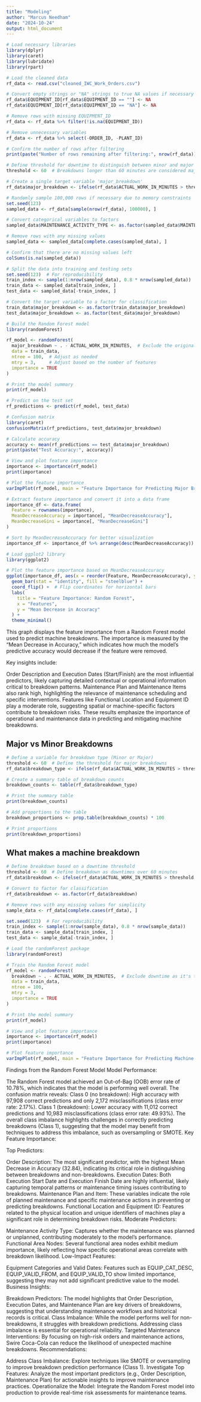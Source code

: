 ```yaml
---
title: "Modeling"
author: "Marcus Needham"
date: "2024-10-24"
output: html_document
---
```


```r
# Load necessary libraries
library(dplyr)
library(caret)
library(lubridate)
library(rpart)

# Load the cleaned data
rf_data <- read.csv("cleaned_IWC_Work_Orders.csv")

# Convert empty strings or "NA" strings to true NA values if necessary
rf_data$EQUIPMENT_ID[rf_data$EQUIPMENT_ID == ""] <- NA
rf_data$EQUIPMENT_ID[rf_data$EQUIPMENT_ID == "NA"] <- NA

# Remove rows with missing EQUIPMENT_ID
rf_data <- rf_data %>% filter(!is.na(EQUIPMENT_ID))

# Remove unnecessary variables
rf_data <- rf_data %>% select(-ORDER_ID, -PLANT_ID)

# Confirm the number of rows after filtering
print(paste("Number of rows remaining after filtering:", nrow(rf_data)))
```

```r
# Define threshold for downtime to distinguish between minor and major breakdowns
threshold <- 60  # Breakdowns longer than 60 minutes are considered major

# Create a single target variable 'major_breakdown'
rf_data$major_breakdown <- ifelse(rf_data$ACTUAL_WORK_IN_MINUTES > threshold, 1, 0)

# Randomly sample 100,000 rows if necessary due to memory constraints
set.seed(123)
sampled_data <- rf_data[sample(nrow(rf_data), 100000), ]

# Convert categorical variables to factors
sampled_data$MAINTENANCE_ACTIVITY_TYPE <- as.factor(sampled_data$MAINTENANCE_ACTIVITY_TYPE)

# Remove rows with any missing values
sampled_data <- sampled_data[complete.cases(sampled_data), ]

# Confirm that there are no missing values left
colSums(is.na(sampled_data))
```

```r
# Split the data into training and testing sets
set.seed(123)  # For reproducibility
train_index <- sample(1:nrow(sampled_data), 0.8 * nrow(sampled_data))
train_data <- sampled_data[train_index, ]
test_data <- sampled_data[-train_index, ]
```

```r
# Convert the target variable to a factor for classification
train_data$major_breakdown <- as.factor(train_data$major_breakdown)
test_data$major_breakdown <- as.factor(test_data$major_breakdown)

# Build the Random Forest model
library(randomForest)

rf_model <- randomForest(
  major_breakdown ~ . - ACTUAL_WORK_IN_MINUTES,  # Exclude the original ACTUAL_WORK_IN_MINUTES column
  data = train_data,
  ntree = 100,  # Adjust as needed
  mtry = 3,     # Adjust based on the number of features
  importance = TRUE
)

# Print the model summary
print(rf_model)
```

```r
# Predict on the test set
rf_predictions <- predict(rf_model, test_data)

# Confusion matrix
library(caret)
confusionMatrix(rf_predictions, test_data$major_breakdown)

# Calculate accuracy
accuracy <- mean(rf_predictions == test_data$major_breakdown)
print(paste("Test Accuracy:", accuracy))
```


```r
# View and plot feature importance
importance <- importance(rf_model)
print(importance)

# Plot the feature importance
varImpPlot(rf_model, main = "Feature Importance for Predicting Major Breakdowns")
```

```r
# Extract feature importance and convert it into a data frame
importance_df <- data.frame(
  Feature = rownames(importance),
  MeanDecreaseAccuracy = importance[, "MeanDecreaseAccuracy"],
  MeanDecreaseGini = importance[, "MeanDecreaseGini"]
)

# Sort by MeanDecreaseAccuracy for better visualization
importance_df <- importance_df %>% arrange(desc(MeanDecreaseAccuracy))

# Load ggplot2 library
library(ggplot2)

# Plot the feature importance based on MeanDecreaseAccuracy
ggplot(importance_df, aes(x = reorder(Feature, MeanDecreaseAccuracy), y = MeanDecreaseAccuracy)) +
  geom_bar(stat = "identity", fill = "steelblue") +
  coord_flip() +  # Flip coordinates for horizontal bars
  labs(
    title = "Feature Importance: Random Forest",
    x = "Features",
    y = "Mean Decrease in Accuracy"
  ) +
  theme_minimal()

```

This graph displays the feature importance from a Random Forest model used to predict machine breakdowns. The importance is measured by the "Mean Decrease in Accuracy," which indicates how much the model's predictive accuracy would decrease if the feature were removed.

Key insights include:

Order Description and Execution Dates (Start/Finish) are the most influential predictors, likely capturing detailed contextual or operational information critical to breakdown patterns.
Maintenance Plan and Maintenance Items also rank high, highlighting the relevance of maintenance scheduling and specific interventions.
Features like Functional Location and Equipment ID play a moderate role, suggesting spatial or machine-specific factors contribute to breakdown risks.
These results emphasize the importance of operational and maintenance data in predicting and mitigating machine breakdowns.


## Major vs Minor Breakdowns

```r
# Define a variable for breakdown type (Minor or Major)
threshold <- 60  # Define the threshold for major breakdowns
rf_data$breakdown_type <- ifelse(rf_data$ACTUAL_WORK_IN_MINUTES > threshold, "Major", "Minor")

# Create a summary table of breakdown counts
breakdown_counts <- table(rf_data$breakdown_type)

# Print the summary table
print(breakdown_counts)
```

```r
# Add proportions to the table
breakdown_proportions <- prop.table(breakdown_counts) * 100

# Print proportions
print(breakdown_proportions)
```

## What makes a machine breakdown

```r
# Define breakdown based on a downtime threshold
threshold <- 60  # Define breakdown as downtimes over 60 minutes
rf_data$breakdown <- ifelse(rf_data$ACTUAL_WORK_IN_MINUTES > threshold, 1, 0)

# Convert to factor for classification
rf_data$breakdown <- as.factor(rf_data$breakdown)

# Remove rows with any missing values for simplicity
sample_data <- rf_data[complete.cases(rf_data), ]

set.seed(123)  # For reproducibility
train_index <- sample(1:nrow(sample_data), 0.8 * nrow(sample_data))
train_data <- sample_data[train_index, ]
test_data <- sample_data[-train_index, ]

```

```r
# Load the randomForest package
library(randomForest)

# Train the Random Forest model
rf_model <- randomForest(
  breakdown ~ . - ACTUAL_WORK_IN_MINUTES,  # Exclude downtime as it's the basis for breakdown
  data = train_data,
  ntree = 100,
  mtry = 3,
  importance = TRUE
)

# Print the model summary
print(rf_model)

```
```r
# View and plot feature importance
importance <- importance(rf_model)
print(importance)

# Plot feature importance
varImpPlot(rf_model, main = "Feature Importance for Predicting Machine Breakdowns")

```

Findings from the Random Forest Model
Model Performance:

The Random Forest model achieved an Out-of-Bag (OOB) error rate of 10.78%, which indicates that the model is performing well overall.
The confusion matrix reveals:
Class 0 (no breakdown): High accuracy with 97,908 correct predictions and only 2,172 misclassifications (class error rate: 2.17%).
Class 1 (breakdown): Lower accuracy with 11,012 correct predictions and 10,983 misclassifications (class error rate: 49.93%).
The overall class imbalance highlights challenges in correctly predicting breakdowns (Class 1), suggesting that the model may benefit from techniques to address this imbalance, such as oversampling or SMOTE.
Key Feature Importance:

Top Predictors:

Order Description: The most significant predictor, with the highest Mean Decrease in Accuracy (32.84), indicating its critical role in distinguishing between breakdowns and non-breakdowns.
Execution Dates: Both Execution Start Date and Execution Finish Date are highly influential, likely capturing temporal patterns or maintenance timing issues contributing to breakdowns.
Maintenance Plan and Item: These variables indicate the role of planned maintenance and specific maintenance actions in preventing or predicting breakdowns.
Functional Location and Equipment ID: Features related to the physical location and unique identifiers of machines play a significant role in determining breakdown risks.
Moderate Predictors:

Maintenance Activity Type: Captures whether the maintenance was planned or unplanned, contributing moderately to the model’s performance.
Functional Area Nodes: Several functional area nodes exhibit medium importance, likely reflecting how specific operational areas correlate with breakdown likelihood.
Low-Impact Features:

Equipment Categories and Valid Dates: Features such as EQUIP_CAT_DESC, EQUIP_VALID_FROM, and EQUIP_VALID_TO show limited importance, suggesting they may not add significant predictive value to the model.
Business Insights:

Breakdown Predictors: The model highlights that Order Description, Execution Dates, and Maintenance Plan are key drivers of breakdowns, suggesting that understanding maintenance workflows and historical records is critical.
Class Imbalance: While the model performs well for non-breakdowns, it struggles with breakdown predictions. Addressing class imbalance is essential for operational reliability.
Targeted Maintenance Interventions: By focusing on high-risk orders and maintenance actions, Swire Coca-Cola can reduce the likelihood of unexpected machine breakdowns.
Recommendations:

Address Class Imbalance: Explore techniques like SMOTE or oversampling to improve breakdown prediction performance (Class 1).
Investigate Top Features: Analyze the most important predictors (e.g., Order Description, Maintenance Plan) for actionable insights to improve maintenance practices.
Operationalize the Model: Integrate the Random Forest model into production to provide real-time risk assessments for maintenance teams.